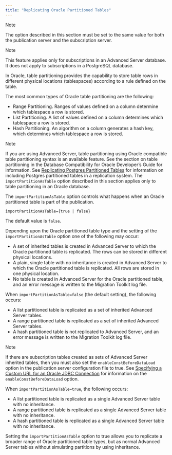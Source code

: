 ```yaml
---
title: "Replicating Oracle Partitioned Tables"
---
```


<div id="replicate_oracle_partitioned_tables" class="registered_link"></div>


<div class="note">

<div class="title">

Note

</div>

The option described in this section must be set to the same value for both the publication server and the subscription server.

</div>

<div class="note">

<div class="title">

Note

</div>

This feature applies only for subscriptions in an Advanced Server database. It does not apply to subscriptions in a PostgreSQL database.

</div>

In Oracle, table partitioning provides the capability to store table rows in different physical locations (tablespaces) according to a rule defined on the table.

The most common types of Oracle table partitioning are the following:

-   Range Partitioning. Ranges of values defined on a column determine which tablespace a row is stored.
-   List Partitioning. A list of values defined on a column determines which tablespace a row is stored.
-   Hash Partitioning. An algorithm on a column generates a hash key, which determines which tablespace a row is stored.

<div class="note">

<div class="title">

Note

</div>

If you are using Advanced Server, table partitioning using Oracle compatible table partitioning syntax is an available feature. See the section on table partitioning in the Database Compatibility for Oracle Developer’s Guide for information. See [Replicating Postgres Partitioned Tables](../../../07_common_operations/#replicating_postgres_partitioned_tables) for information on including Postgres partitioned tables in a replication system. The `importPartitionAsTable` option described in this section applies only to table partitioning in an Oracle database.

</div>

The `importPartitionAsTable` option controls what happens when an Oracle partitioned table is part of the publication.

`importPartitionAsTable={true | false}`

The default value is `false`.

Depending upon the Oracle partitioned table type and the setting of the `importPartitionAsTable` option one of the following may occur:

-   A set of inherited tables is created in Advanced Server to which the Oracle partitioned table is replicated. The rows can be stored in different physical locations.
-   A plain, single table with no inheritance is created in Advanced Server to which the Oracle partitioned table is replicated. All rows are stored in one physical location.
-   No table is created in Advanced Server for the Oracle partitioned table, and an error message is written to the Migration Toolkit log file.

When `importPartitionAsTable=false` (the default setting), the following occurs:

-   A list partitioned table is replicated as a set of inherited Advanced Server tables.
-   A range partitioned table is replicated as a set of inherited Advanced Server tables.
-   A hash partitioned table is not replicated to Advanced Server, and an error message is written to the Migration Toolkit log file.

<div class="note">

<div class="title">

Note

</div>

If there are subscription tables created as sets of Advanced Server inherited tables, then you must also set the `enableConstBeforeDataLoad` option in the publication server configuration file to true. See [Specifying a Custom URL for an Oracle JDBC Connection](../../../10_appendix/04_miscellaneous_xdb_processing_topics/01_publications_and_subscriptions_server_conf_options/#specify_custom_url_for_oracle_jdbc) for information on the `enableConstBeforeDataLoad` option.

</div>

When `importPartitionAsTable=true`, the following occurs:

-   A list partitioned table is replicated as a single Advanced Server table with no inheritance.
-   A range partitioned table is replicated as a single Advanced Server table with no inheritance.
-   A hash partitioned table is replicated as a single Advanced Server table with no inheritance.

Setting the `importPartitionAsTable` option to true allows you to replicate a broader range of Oracle partitioned table types, but as normal Advanced Server tables without simulating partitions by using inheritance.
